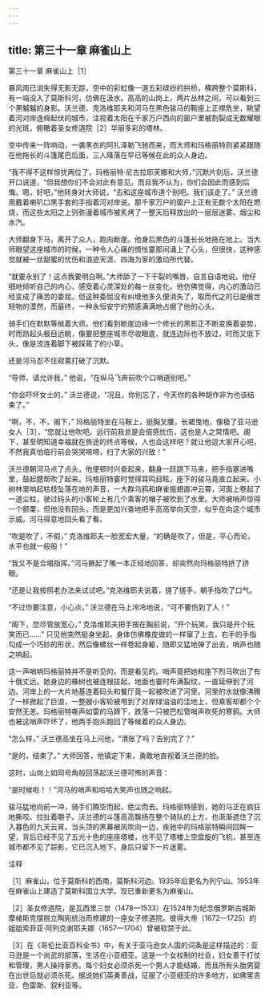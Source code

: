 ```yaml
---
---
---
```

title: 第三十一章 麻雀山上
---



第三十一章 麻雀山上［1］



暴风雨已消失得无影无踪，空中的彩虹像一道五彩缤纷的拱桥，横跨整个莫斯科，有一端没入了莫斯科河，仿佛在汲水。高高的山岗上，两片丛林之间，可以看到三个黑魆魆的身影。沃兰德、克洛维耶夫和河马在黑色骏马的鞍座上正襟危坐，眺望着河对岸连绵起伏的城市，注视着太阳在千家万户西向的窗户里被割裂成无数耀眼的光斑，俯瞰着圣女修道院［2］华丽多彩的塔林。

空中传来一阵响动，一袭黑衣的阿扎泽勒飞驰而来，而大师和玛格丽特则紧紧跟随在他拖长的斗篷尾巴后面，三人降落在早已等候在此的众人身边。

“我不得不这样惊扰两位了，玛格丽特·尼古拉耶芙娜和大师，”沉默片刻后，沃兰德开口说道，“但我想你们不会对此有意见。而且我不认为，你们会因此而感到后悔。嗯，好吧，”他转身对大师说，“去和这座城市道个别吧。我们该走了。” 沃兰德用戴着喇叭口黑手套的手指着河对岸说。那千家万户的窗户上正有无数个太阳在燃烧，而这些太阳之上则弥漫着城市被炙烤了一整天后释放出的一层层迷雾、烟尘和水汽。

大师翻身下马，离开了众人，跑向断崖。他身后黑色的斗篷长长地拖在地上。当大师眼望这座城市的时候，一种令人心痛的惆怅霎那间涌上了心头，但很快，这种感觉就被一丝甜蜜的忧伤和浪迹天涯、四海为家的激动所代替。

“就要永别了！这点我要明白啊。”大师舔了一下干裂的嘴唇，自言自语地说。他仔细地倾听自己的内心，感受着心灵深处的每一丝变化。他仿佛觉得，内心的激动已经变成了痛苦的委屈。但这种委屈没有纠缠他多久便消失了，取而代之的已是傲世轻物的漠然，而最终，一种永恒安宁的预感满满地占据了他的心头。

骑手们在默默等候着大师。他们看到断崖边缘一个修长的黑影正不断变换着姿势，时而昂起头极目远眺，像要把整座城市尽收眼底，就连边际也不放过，时而又低下头，像是流连着脚下被踩蔫了的小草。

还是河马忍不住寂寞打破了沉默。

“导师，请允许我，” 他说，“在纵马飞奔前吹个口哨道别吧。”

“你会吓坏女士的，” 沃兰德说，“况且，你别忘了，今天你的各种胡作非为也该结束了。”

“啊，不，不，阁下，” 玛格丽特坐在马鞍上，挺胸叉腰，长裙曳地，像极了亚马逊女人［3］，“您就让他吹吧。远行前我总是会倍感忧伤，这也是人之常情吧。阁下，甚至明知道幸福就在旅途的终点等候，人也会这样吧？就让他逗大家开心吧，不然我真怕临行前会哭哭啼啼，扫了大家的兴致！”

沃兰德朝河马点了点头，他便顿时兴奋起来，翻身一跃跳下马来，把手指塞进嘴里，鼓起腮帮吹了起来。玛格丽特霎时觉得耳鸣目眩，座下的骏马竟直立起来。小树林里响起枯枝坠落在地的声音，一大群乌鸦和麻雀振翅直冲云霄，河面上卷起了一道尘柱，驶过码头的小客轮上有几个乘客的帽子被吹到了水里。大师被哨声惊得一个颤栗，但他没有回头，而是更加兴奋地把手高高举向天空，似乎在向这个城市示威。河马得意地回头看了看。

“吹是吹了，不假，” 克洛维耶夫一脸宽宏大量，“的确是吹了，但是，平心而论，水平也就一般般！”

“我又不是合唱指挥。”河马撅起了嘴一本正经地回答，却突然向玛格丽特挤了挤眼。

“还是让我按照老办法来试试吧。”克洛维耶夫说着，搓了搓手，朝手指吹了口气。

“不过你要注意，小心点，” 沃兰德在马上冷冷地说，“可不要伤到了人！”

“阁下，您尽管放宽心，” 克洛维耶夫把手按在胸前说，“开个玩笑，我只是开个玩笑而已……” 只见他突然挺身坐起，身体仿佛橡皮做的一样窜了上去，右手的手指勾成一个巧妙的形状，然后像螺丝一样卷起身躯，随即又猛地弹了出去，哨声也随之响起。

这一声哨响玛格丽特并不是听见的，而是看见的。哨声竟把她和座下烈马吹出了有十俄丈远。她身边的橡树也被连根拔起，地面也霎时布满裂纹，一直延伸到了河边。河岸上的一大片地基连着码头和餐厅竟一起被吹进了河里。河里的水就像沸腾了一样掀起了巨浪，一整艘小客轮被甩到了对岸绿油油的洼地上，但乘客却都个个安然无恙。玛格丽特嘶声如雷的马蹄下，跌落一只被巴松管哨声吹死的寒鸦。大师也被这哨声吓坏了，他两手抱头跑回了等候着的众人身边。

“怎么样，” 沃兰德高坐在马上问他，“清账了吗？告别完了？”

“是的，结束了。” 大师回答，他镇定下来，勇敢地直视着沃兰德的脸。

这时，山岗上如同号角般回荡起沃兰德可怖的声音：

“是时候啦！！”河马的哨声和哈哈大笑声也随之响起。

骏马猛地向前一冲，骑手们腾空而起，绝尘而去。玛格丽特感到，她的马正在疯狂地撕咬、拉扯着嚼子。沃兰德的斗篷高高飘扬在整个骑队的上方，也渐渐遮住了沉入暮色的九天云宵。当头顶的黑幕被风吹向一边，疾驰中的玛格丽特瞬间回眸一望，背后已经不见了五光十色的座座塔楼，也不见了塔楼上空盘旋的飞机，甚至连城市都不见了踪影，它已沉入地下，身后只留下一片迷雾。

注释

［1］麻雀山，位于莫斯科的西南，莫斯科河边。1935年后更名为列宁山。1953年在麻雀山上建造了莫斯科国立大学。现已重新更名为麻雀山。

［2］圣女修道院，是瓦西里三世（1478—1533）在1524年为纪念俄罗斯古城斯摩棱斯克摆脱立陶宛统治而修建的一座女子修道院。彼得大帝（1672—1725）的姐姐索菲亚·阿列克谢耶夫娜（1657—1704）曾被软禁于此。

［3］在《哥伦比亚百科全书》中，有关于亚马逊女人国的词条是这样描述的：亚马逊是一个尚武的部落，生活在小亚细亚。这是一个女权制的社会，妇女善于打仗和管理，男人操持家务。每个妇女必须杀死一个男人才能结婚，而且所有头胎男婴在出世后就必须杀死。据说她们英勇善战，征服了小亚细亚的许多地方，如佛里吉亚、色雷斯、叙利亚等。
